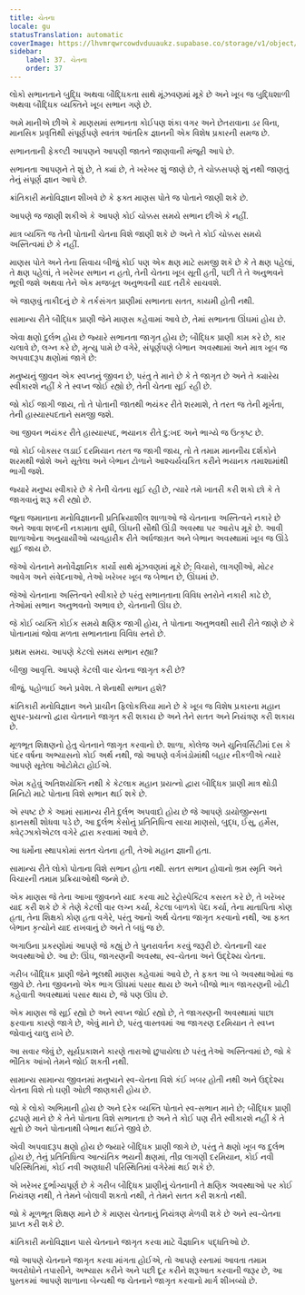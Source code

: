 ```yaml
---
title: ચેતના
locale: gu
statusTranslation: automatic
coverImage: https://lhvmrqwrcowdvduuaukz.supabase.co/storage/v1/object/public/strapi-uploads/small_cover-educacion-fundamental.webp-2d51a7828a2b1309555be27f7e2a61a0.webp
sidebar:
    label: 37. ચેતના
    order: 37
---
```

લોકો સભાનતાને બુદ્ધિ અથવા બૌદ્ધિકતા સાથે મૂંઝવણમાં મૂકે છે અને ખૂબ જ બુદ્ધિશાળી અથવા બૌદ્ધિક વ્યક્તિને ખૂબ સભાન ગણે છે.

અમે માનીએ છીએ કે માણસમાં સભાનતા કોઈપણ શંકા વગર અને છેતરાવાના ડર વિના, માનસિક પ્રવૃત્તિથી સંપૂર્ણપણે સ્વતંત્ર આંતરિક જ્ઞાનની એક વિશેષ પ્રકારની સમજ છે.

સભાનતાની ફેકલ્ટી આપણને આપણી જાતને જાણવાની મંજૂરી આપે છે.

સભાનતા આપણને તે શું છે, તે ક્યાં છે, તે ખરેખર શું જાણે છે, તે ચોક્કસપણે શું નથી જાણતું તેનું સંપૂર્ણ જ્ઞાન આપે છે.

ક્રાંતિકારી મનોવિજ્ઞાન શીખવે છે કે ફક્ત માણસ પોતે જ પોતાને જાણી શકે છે.

આપણે જ જાણી શકીએ કે આપણે કોઈ ચોક્કસ સમયે સભાન છીએ કે નહીં.

માત્ર વ્યક્તિ જ તેની પોતાની ચેતના વિશે જાણી શકે છે અને તે કોઈ ચોક્કસ સમયે અસ્તિત્વમાં છે કે નહીં.

માણસ પોતે અને તેના સિવાય બીજું કોઈ પણ એક ક્ષણ માટે સમજી શકે છે કે તે ક્ષણ પહેલાં, તે ક્ષણ પહેલાં, તે ખરેખર સભાન ન હતો, તેની ચેતના ખૂબ સૂતી હતી, પછી તે તે અનુભવને ભૂલી જશે અથવા તેને એક મજબૂત અનુભવની યાદ તરીકે સાચવશે.

એ જાણવું તાકીદનું છે કે તર્કસંગત પ્રાણીમાં સભાનતા સતત, કાયમી હોતી નથી.

સામાન્ય રીતે બૌદ્ધિક પ્રાણી જેને માણસ કહેવામાં આવે છે, તેમાં સભાનતા ઊંઘમાં હોય છે.

એવા ક્ષણો દુર્લભ હોય છે જ્યારે સભાનતા જાગૃત હોય છે; બૌદ્ધિક પ્રાણી કામ કરે છે, કાર ચલાવે છે, લગ્ન કરે છે, મૃત્યુ પામે છે વગેરે, સંપૂર્ણપણે બેભાન અવસ્થામાં અને માત્ર ખૂબ જ અપવાદરૂપ ક્ષણોમાં જાગે છે:

મનુષ્યનું જીવન એક સ્વપ્નનું જીવન છે, પરંતુ તે માને છે કે તે જાગૃત છે અને તે ક્યારેય સ્વીકારશે નહીં કે તે સ્વપ્ન જોઈ રહ્યો છે, તેની ચેતના સૂઈ રહી છે.

જો કોઈ જાગી જાય, તો તે પોતાની જાતથી ભયંકર રીતે શરમાશે, તે તરત જ તેની મૂર્ખતા, તેની હાસ્યાસ્પદતાને સમજી જશે.

આ જીવન ભયંકર રીતે હાસ્યાસ્પદ, ભયાનક રીતે દુ:ખદ અને ભાગ્યે જ ઉત્કૃષ્ટ છે.

જો કોઈ બોક્સર લડાઈ દરમિયાન તરત જ જાગી જાય, તો તે તમામ માનનીય દર્શકોને શરમથી જોશે અને સૂતેલા અને બેભાન ટોળાને આશ્ચર્યચકિત કરીને ભયાનક તમાશામાંથી ભાગી જશે.

જ્યારે મનુષ્ય સ્વીકારે છે કે તેની ચેતના સૂઈ રહી છે, ત્યારે તમે ખાતરી કરી શકો છો કે તે જાગવાનું શરૂ કરી રહ્યો છે.

જૂના જમાનાના મનોવિજ્ઞાનની પ્રતિક્રિયાશીલ શાળાઓ જે ચેતનાના અસ્તિત્વને નકારે છે અને આવા શબ્દની નકામાતા સુધી, ઊંઘની સૌથી ઊંડી અવસ્થા પર આરોપ મૂકે છે. આવી શાળાઓના અનુયાયીઓ વ્યવહારીક રીતે અર્ધજાગ્રત અને બેભાન અવસ્થામાં ખૂબ જ ઊંડે સૂઈ જાય છે.

જેઓ ચેતનાને મનોવૈજ્ઞાનિક કાર્યો સાથે મૂંઝવણમાં મૂકે છે; વિચારો, લાગણીઓ, મોટર આવેગ અને સંવેદનાઓ, તેઓ ખરેખર ખૂબ જ બેભાન છે, ઊંઘમાં છે.

જેઓ ચેતનાના અસ્તિત્વને સ્વીકારે છે પરંતુ સભાનતાના વિવિધ સ્તરોને નકારી કાઢે છે, તેઓમાં સભાન અનુભવનો અભાવ છે, ચેતનાની ઊંઘ છે.

જે કોઈ વ્યક્તિ કોઈક સમયે ક્ષણિક જાગી હોય, તે પોતાના અનુભવથી સારી રીતે જાણે છે કે પોતાનામાં જોવા મળતા સભાનતાના વિવિધ સ્તરો છે.

પ્રથમ સમય. આપણે કેટલો સમય સભાન રહ્યા?

બીજી આવૃત્તિ. આપણે કેટલી વાર ચેતના જાગૃત કરી છે?

ત્રીજું. પહોળાઈ અને પ્રવેશ. તે શેનાથી સભાન હશે?

ક્રાંતિકારી મનોવિજ્ઞાન અને પ્રાચીન ફિલોકલિયા માને છે કે ખૂબ જ વિશેષ પ્રકારના મહાન સુપર-પ્રયત્નો દ્વારા ચેતનાને જાગૃત કરી શકાય છે અને તેને સતત અને નિયંત્રણ કરી શકાય છે.

મૂળભૂત શિક્ષણનો હેતુ ચેતનાને જાગૃત કરવાનો છે. શાળા, કોલેજ અને યુનિવર્સિટીમાં દસ કે પંદર વર્ષના અભ્યાસનો કોઈ અર્થ નથી, જો આપણે વર્ગખંડોમાંથી બહાર નીકળીએ ત્યારે આપણે સૂતેલા ઓટોમેટા હોઈએ.

એમ કહેવું અતિશયોક્તિ નથી કે કેટલાક મહાન પ્રયત્નો દ્વારા બૌદ્ધિક પ્રાણી માત્ર થોડી મિનિટો માટે પોતાના વિશે સભાન થઈ શકે છે.

એ સ્પષ્ટ છે કે આમાં સામાન્ય રીતે દુર્લભ અપવાદો હોય છે જે આપણે ડાયોજીન્સના ફાનસથી શોધવા પડે છે, આ દુર્લભ કેસોનું પ્રતિનિધિત્વ સાચા માણસો, બુદ્ધ, ઈસુ, હર્મેસ, ક્વેટ્ઝાકોએટલ વગેરે દ્વારા કરવામાં આવે છે.

આ ધર્મોના સ્થાપકોમાં સતત ચેતના હતી, તેઓ મહાન જ્ઞાની હતા.

સામાન્ય રીતે લોકો પોતાના વિશે સભાન હોતા નથી. સતત સભાન હોવાનો ભ્રમ સ્મૃતિ અને વિચારની તમામ પ્રક્રિયાઓથી જન્મે છે.

એક માણસ જે તેના આખા જીવનને યાદ કરવા માટે રેટ્રોસ્પેક્ટિવ કસરત કરે છે, તે ખરેખર યાદ કરી શકે છે કે તેણે કેટલી વાર લગ્ન કર્યા, કેટલા બાળકો પેદા કર્યા, તેના માતાપિતા કોણ હતા, તેના શિક્ષકો કોણ હતા વગેરે, પરંતુ આનો અર્થ ચેતના જાગૃત કરવાનો નથી, આ ફક્ત બેભાન કૃત્યોને યાદ રાખવાનું છે અને તે બધું જ છે.

અગાઉના પ્રકરણોમાં આપણે જે કહ્યું છે તે પુનરાવર્તન કરવું જરૂરી છે. ચેતનાની ચાર અવસ્થાઓ છે. આ છે: ઊંઘ, જાગરણની અવસ્થા, સ્વ-ચેતના અને ઉદ્દેશ્ય ચેતના.

ગરીબ બૌદ્ધિક પ્રાણી જેને ભૂલથી માણસ કહેવામાં આવે છે, તે ફક્ત આ બે અવસ્થાઓમાં જ જીવે છે. તેના જીવનનો એક ભાગ ઊંઘમાં પસાર થાય છે અને બીજો ભાગ જાગરણની ખોટી કહેવાતી અવસ્થામાં પસાર થાય છે, જે પણ ઊંઘ છે.

એક માણસ જે સૂઈ રહ્યો છે અને સ્વપ્ન જોઈ રહ્યો છે, તે જાગરણની અવસ્થામાં પાછા ફરવાના કારણે જાગે છે, એવું માને છે, પરંતુ વાસ્તવમાં આ જાગરણ દરમિયાન તે સ્વપ્ન જોવાનું ચાલુ રાખે છે.

આ સવાર જેવું છે, સૂર્યપ્રકાશને કારણે તારાઓ છુપાયેલા છે પરંતુ તેઓ અસ્તિત્વમાં છે, જો કે ભૌતિક આંખો તેમને જોઈ શકતી નથી.

સામાન્ય સામાન્ય જીવનમાં મનુષ્યને સ્વ-ચેતના વિશે કંઈ ખબર હોતી નથી અને ઉદ્દેશ્ય ચેતના વિશે તો ઘણી ઓછી જાણકારી હોય છે.

જો કે લોકો અભિમાની હોય છે અને દરેક વ્યક્તિ પોતાને સ્વ-સભાન માને છે; બૌદ્ધિક પ્રાણી દ્રઢપણે માને છે કે તેને પોતાના વિશે સભાનતા છે અને તે કોઈ પણ રીતે સ્વીકારશે નહીં કે તે સૂતો છે અને પોતાનાથી બેભાન થઈને જીવે છે.

એવી અપવાદરૂપ ક્ષણો હોય છે જ્યારે બૌદ્ધિક પ્રાણી જાગે છે, પરંતુ તે ક્ષણો ખૂબ જ દુર્લભ હોય છે, તેનું પ્રતિનિધિત્વ આત્યંતિક ભયની ક્ષણમાં, તીવ્ર લાગણી દરમિયાન, કોઈ નવી પરિસ્થિતિમાં, કોઈ નવી અણધારી પરિસ્થિતિમાં વગેરેમાં થઈ શકે છે.

એ ખરેખર દુર્ભાગ્યપૂર્ણ છે કે ગરીબ બૌદ્ધિક પ્રાણીનું ચેતનાની તે ક્ષણિક અવસ્થાઓ પર કોઈ નિયંત્રણ નથી, તે તેમને બોલાવી શકતો નથી, તે તેમને સતત કરી શકતો નથી.

જો કે મૂળભૂત શિક્ષણ માને છે કે માણસ ચેતનાનું નિયંત્રણ મેળવી શકે છે અને સ્વ-ચેતના પ્રાપ્ત કરી શકે છે.

ક્રાંતિકારી મનોવિજ્ઞાન પાસે ચેતનાને જાગૃત કરવા માટે વૈજ્ઞાનિક પદ્ધતિઓ છે.

જો આપણે ચેતનાને જાગૃત કરવા માંગતા હોઈએ, તો આપણે રસ્તામાં આવતા તમામ અવરોધોને તપાસીને, અભ્યાસ કરીને અને પછી દૂર કરીને શરૂઆત કરવાની જરૂર છે, આ પુસ્તકમાં આપણે શાળાના બેન્ચથી જ ચેતનાને જાગૃત કરવાનો માર્ગ શીખવ્યો છે.

